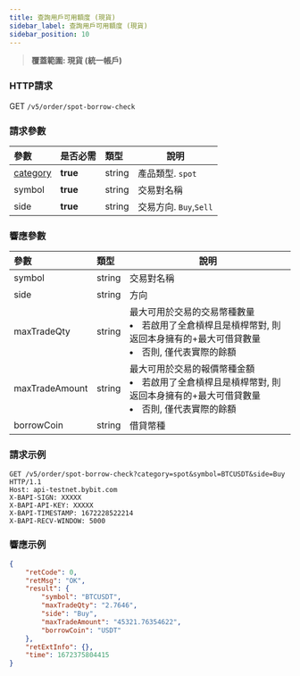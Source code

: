 ```yaml
---
title: 查詢用戶可用額度 (現貨)
sidebar_label: 查詢用戶可用額度 (現貨)
sidebar_position: 10
---
```


> **覆蓋範圍: 現貨 (統一帳戶)**


### HTTP請求
GET `/v5/order/spot-borrow-check`

### 請求參數
| 參數 | 是否必需 | 類型 | 說明|
|:----- |:-------|:-----|------ |
|[category](../enum#category) |**true** |string |產品類型. `spot` |
|symbol |**true** |string |交易對名稱|
|side |**true** |string |交易方向. `Buy`,`Sell` |

### 響應參數
| 參數 | 類型 | 說明|
|:----- |:-----|------ |
|symbol |string |交易對名稱 |
|side |string |方向 |
|maxTradeQty |string |最大可用於交易的交易幣種數量<li>若啟用了全倉槓桿且是槓桿幣對, 則返回本身擁有的+最大可借貸數量</li><li>否則, 僅代表實際的餘額</li> |
|maxTradeAmount |string |最大可用於交易的報價幣種金額<li>若啟用了全倉槓桿且是槓桿幣對, 則返回本身擁有的+最大可借貸數量</li><li>否則, 僅代表實際的餘額</li> |
|borrowCoin |string |借貸幣種 |

### 請求示例

```http
GET /v5/order/spot-borrow-check?category=spot&symbol=BTCUSDT&side=Buy HTTP/1.1
Host: api-testnet.bybit.com
X-BAPI-SIGN: XXXXX
X-BAPI-API-KEY: XXXXX
X-BAPI-TIMESTAMP: 1672228522214
X-BAPI-RECV-WINDOW: 5000
```

### 響應示例

```json
{
    "retCode": 0,
    "retMsg": "OK",
    "result": {
        "symbol": "BTCUSDT",
        "maxTradeQty": "2.7646",
        "side": "Buy",
        "maxTradeAmount": "45321.76354622",
        "borrowCoin": "USDT"
    },
    "retExtInfo": {},
    "time": 1672375804415
}
```